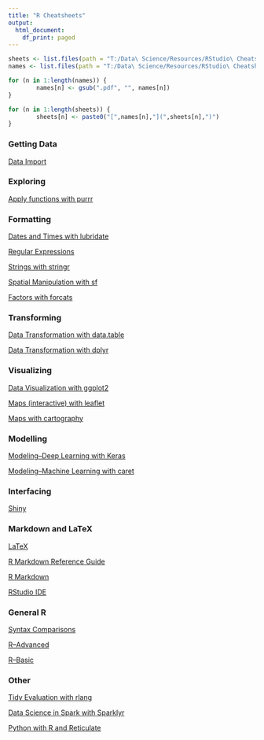 ```yaml
---
title: "R Cheatsheets"
output:
  html_document:
    df_print: paged
---
```


```r
sheets <- list.files(path = "T:/Data\ Science/Resources/RStudio\ Cheatsheets/Sheets", full.names = TRUE)
names <- list.files(path = "T:/Data\ Science/Resources/RStudio\ Cheatsheets/Sheets", full.names = FALSE)

for (n in 1:length(names)) {
        names[n] <- gsub(".pdf", "", names[n])
}

for (n in 1:length(sheets)) {
        sheets[n] <- paste0("[",names[n],"](",sheets[n],")")
}
```

### Getting Data

[Data Import](T:/Data Science/Resources/RStudio Cheatsheets/Sheets/Data Import.pdf)

### Exploring

[Apply functions with purrr](T:/Data Science/Resources/RStudio Cheatsheets/Sheets/Apply functions with purrr.pdf)


### Formatting

[Dates and Times with lubridate](T:/Data Science/Resources/RStudio Cheatsheets/Sheets/Dates and Times with lubridate.pdf)

[Regular Expressions](T:/Data Science/Resources/RStudio Cheatsheets/Sheets/Regular Expressions.pdf)

[Strings with stringr](T:/Data Science/Resources/RStudio Cheatsheets/Sheets/Strings with stringr.pdf)

[Spatial Manipulation with sf](T:/Data Science/Resources/RStudio Cheatsheets/Sheets/Spatial Manipulation with sf.pdf)

[Factors with forcats](T:/Data Science/Resources/RStudio Cheatsheets/Sheets/Factors with forcats.pdf)

### Transforming

[Data Transformation with data.table](T:/Data Science/Resources/RStudio Cheatsheets/Sheets/Data Transformation with data.table.pdf)

[Data Transformation with dplyr](T:/Data Science/Resources/RStudio Cheatsheets/Sheets/Data Transformation with dplyr.pdf)

### Visualizing

[Data Visualization with ggplot2](T:/Data Science/Resources/RStudio Cheatsheets/Sheets/Data Visualization with ggplot2.pdf)

[Maps (interactive) with leaflet](T:/Data Science/Resources/RStudio Cheatsheets/Sheets/Maps (interactive) with leaflet.pdf)

[Maps with cartography](T:/Data Science/Resources/RStudio Cheatsheets/Sheets/Maps with cartography.pdf)

### Modelling

[Modeling--Deep Learning with Keras](T:/Data Science/Resources/RStudio Cheatsheets/Sheets/Modeling--Deep Learning with Keras.pdf)

[Modeling--Machine Learning with caret](T:/Data Science/Resources/RStudio Cheatsheets/Sheets/Modeling--Machine Learning with caret.pdf)

### Interfacing

[Shiny](T:/Data Science/Resources/RStudio Cheatsheets/Sheets/Shiny.pdf)

### Markdown and LaTeX

[LaTeX](T:/Data Science/Resources/RStudio Cheatsheets/Sheets/LaTeX.pdf)

[R Markdown Reference Guide](T:/Data Science/Resources/RStudio Cheatsheets/Sheets/R Markdown Reference Guide.pdf)

[R Markdown](T:/Data Science/Resources/RStudio Cheatsheets/Sheets/R Markdown.pdf)

[RStudio IDE](T:/Data Science/Resources/RStudio Cheatsheets/Sheets/RStudio IDE.pdf)

### General R

[Syntax Comparisons](T:/Data Science/Resources/RStudio Cheatsheets/Sheets/Syntax Comparisons.pdf)

[R--Advanced](T:/Data Science/Resources/RStudio Cheatsheets/Sheets/R--Advanced.pdf)

[R--Basic](T:/Data Science/Resources/RStudio Cheatsheets/Sheets/R--Basic.pdf)

### Other

[Tidy Evaluation with rlang](T:/Data Science/Resources/RStudio Cheatsheets/Sheets/Tidy Evaluation with rlang.pdf)

[Data Science in Spark with Sparklyr](T:/Data Science/Resources/RStudio Cheatsheets/Sheets/Data Science in Spark with Sparklyr.pdf)

[Python with R and Reticulate](T:/Data Science/Resources/RStudio Cheatsheets/Sheets/Python with R and Reticulate.pdf)

















